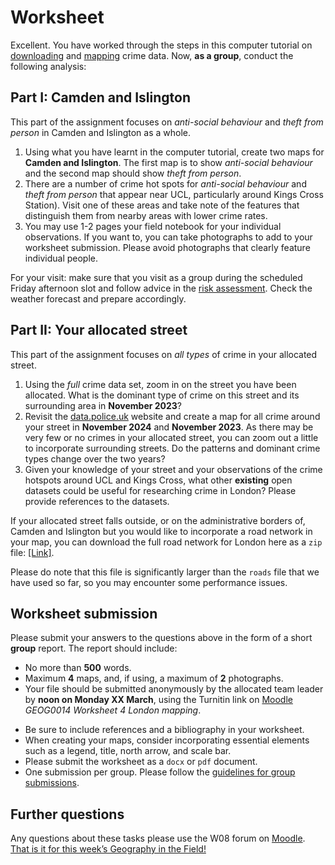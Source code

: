 # Worksheet 
Excellent. You have worked through the steps in this computer tutorial on [downloading](01-data-prep.html) and [mapping](02-map-crime.html) crime data. Now, **as a group**, conduct the following analysis:

## Part I: Camden and Islington 
::: {.callout-tip}
This part of the assignment focuses on *anti-social behaviour* and *theft from person* in Camden and Islington as a whole.
:::

1.	Using what you have learnt in the computer tutorial, create two maps for **Camden and Islington**. The first map is to show *anti-social behaviour* and the second map should show *theft from person*. 
2.	There are a number of crime hot spots for *anti-social behaviour* and *theft from person* that appear near UCL, particularly around Kings Cross Station). Visit one of these areas and take note of the features that distinguish them from nearby areas with lower crime rates.
3. You may use 1-2 pages your field notebook for your individual observations. If you want to, you can take photographs to add to your worksheet submission. Please avoid photographs that clearly feature individual people.

::: {.callout-warning}
For your visit: make sure that you visit as a group during the scheduled Friday afternoon slot and follow advice in the [risk assessment](). Check the weather forecast and prepare accordingly. 
:::

## Part II: Your allocated street
:::{.callout-tip}
This part of the assignment focuses on *all types* of crime in your allocated street.
:::

1.	Using the *full* crime data set, zoom in on the street you have been allocated. What is the dominant type of crime on this street and its surrounding area in **November 2023**?
2.	Revisit the [data.police.uk](https://data.police.uk/) website and create a map for all crime around your street in **November 2024** and **November 2023**. As there may be very few or no crimes in your allocated street, you can zoom out a little to incorporate surrounding streets. Do the patterns and dominant crime types change over the two years?
3.	Given your knowledge of your street and your observations of the crime hotspots around UCL and Kings Cross, what other **existing** open datasets could be useful for researching crime in London? Please provide references to the datasets.

:::{.callout-note}
If your allocated street falls outside, or on the administrative borders of, Camden and Islington but you would like to incorporate a road network in your map, you can download the full road network for London here as a `zip` file: [[Link]](https://github.com/jtvandijk/GEOG0014/raw/master/data/AllRoads.zip). 

Please do note that this file is significantly larger than the `roads` file that we have used so far, so you may encounter some performance issues.
:::

## Worksheet submission
Please submit your answers to the questions above in the form of a short **group** report. The report should include:

- No more than **500** words.
- Maximum **4** maps, and, if using, a maximum of **2** photographs.
- Your file should be submitted anonymously by the allocated team leader by **noon on Monday XX March**, using the Turnitin link on [Moodle]() *GEOG0014 Worksheet 4 London mapping*.

::: {.callout-tip}
- Be sure to include references and a bibliography in your worksheet.
- When creating your maps, consider incorporating essential elements such as a legend, title, north arrow, and scale bar.
- Please submit the worksheet as a `docx` or `pdf` document.
- One submission per group. Please follow the [guidelines for group submissions](). 
:::

## Further questions
Any questions about these tasks please use the W08 forum on [Moodle](). [That is it for this week's Geography in the Field!](https://www.youtube.com/watch?v=h_D3VFfhvs4)
